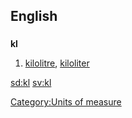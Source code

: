 ==English==
==={{abbreviation}}===
'''kl'''
# [[kilolitre]], [[kiloliter]]

[[Category:Units of measure]]

[[sd:kl]]
[[sv:kl]]